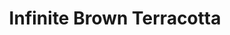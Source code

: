 ---
title: "Infinite Brown Terracotta"
images:
  color: "MUfCHtba5zu7xDMTReBBLeMAPVsDbNf1cXaKgR3hZrIkoGz9"
  item: "MUfCHtba5zu7YyA2DXPhPf0c6Bepnu9Fqd5zSvI3rCGXtwo4"
type: "magic/infinite"
crate: "terracotta"
unmodifiable: true
winChance: 6
---